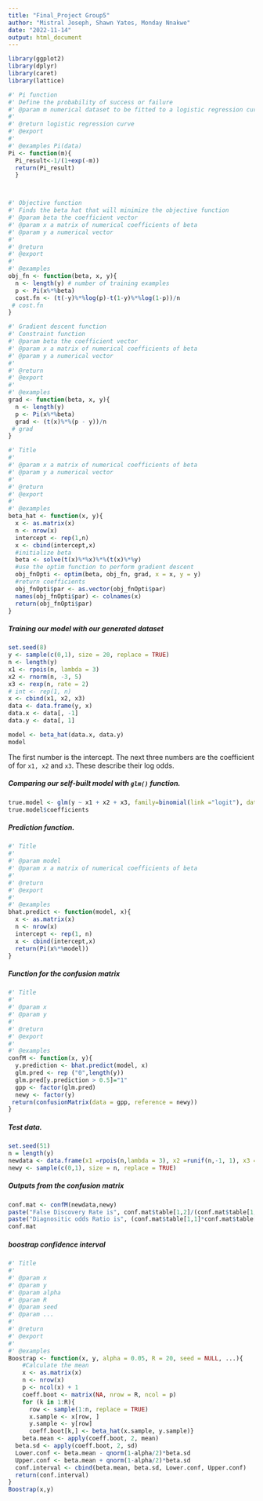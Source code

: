 ```yaml
---
title: "Final_Project Group5"
author: "Mistral Joseph, Shawn Yates, Monday Nnakwe"
date: "2022-11-14"
output: html_document
---
```


```r
library(ggplot2)
library(dplyr)
library(caret)
library(lattice)
```

```r
#' Pi function
#' Define the probability of success or failure 
#' @param m numerical dataset to be fitted to a logistic regression curve 
#'
#' @return logistic regression curve 
#' @export
#'
#' @examples Pi(data)
Pi <- function(m){
  Pi_result<-1/(1+exp(-m))
  return(Pi_result)
  } 



#' Objective function 
#' Finds the beta hat that will minimize the objective function 
#' @param beta the coefficient vector 
#' @param x a matrix of numerical coefficients of beta 
#' @param y a numerical vector 
#'
#' @return 
#' @export
#'
#' @examples
obj_fn <- function(beta, x, y){
  n <- length(y) # number of training examples
  p <- Pi(x%*%beta)
  cost.fn <- (t(-y)%*%log(p)-t(1-y)%*%log(1-p))/n
 # cost.fn
}

```

```r

#' Gradient descent function
#' Constraint function  
#' @param beta the coefficient vector 
#' @param x a matrix of numerical coefficients of beta 
#' @param y a numerical vector 
#'
#' @return 
#' @export
#'
#' @examples
grad <- function(beta, x, y){
  n <- length(y)
  p <- Pi(x%*%beta)
  grad <- (t(x)%*%(p - y))/n
 # grad
}
```

```r
#' Title
#'
#' @param x a matrix of numerical coefficients of beta 
#' @param y a numerical vector 
#'
#' @return
#' @export
#'
#' @examples
beta_hat <- function(x, y){
  x <- as.matrix(x)
  n <- nrow(x)
  intercept <- rep(1,n)
  x <- cbind(intercept,x)
  #initialize beta
  beta <- solve(t(x)%*%x)%*%(t(x)%*%y)
  #use the optim function to perform gradient descent
  obj_fnOpti <- optim(beta, obj_fn, grad, x = x, y = y)
  #return coefficients
  obj_fnOpti$par <- as.vector(obj_fnOpti$par)
  names(obj_fnOpti$par) <- colnames(x)
  return(obj_fnOpti$par)
}
```
##### Training our model with our generated dataset
```r
set.seed(8)
y <- sample(c(0,1), size = 20, replace = TRUE)
n <- length(y)
x1 <- rpois(n, lambda = 3)
x2 <- rnorm(n, -3, 5)
x3 <- rexp(n, rate = 2)
# int <- rep(1, n)
x <- cbind(x1, x2, x3)
data <- data.frame(y, x)
data.x <- data[, -1]
data.y <- data[, 1]
```

```r
model <- beta_hat(data.x, data.y)
model
```
The first number is the intercept. The next three numbers are the coefficient of for `x1, x2`  and  `x3`. These describe their log odds.


##### Comparing our self-built model with `glm()` function.
```r
true.model <- glm(y ~ x1 + x2 + x3, family=binomial(link ="logit"), data = data)
true.model$coefficients
```

##### Prediction function.
```r
#' Title
#'
#' @param model 
#' @param x a matrix of numerical coefficients of beta 
#'
#' @return
#' @export
#'
#' @examples
bhat.predict <- function(model, x){
  x <- as.matrix(x)
  n <- nrow(x)
  intercept <- rep(1, n)
  x <- cbind(intercept,x)
  return(Pi(x%*%model))
}
```

##### Function for the confusion matrix
```r
#' Title
#'
#' @param x 
#' @param y 
#'
#' @return
#' @export
#'
#' @examples
confM <- function(x, y){
  y.prediction <- bhat.predict(model, x)
  glm.pred <- rep ("0",length(y))
  glm.pred[y.prediction > 0.5]="1"
  gpp <- factor(glm.pred)
  newy <- factor(y)
 return(confusionMatrix(data = gpp, reference = newy)) 
}
```

#####  Test data.
```r
set.seed(51)
n = length(y)
newdata <- data.frame(x1 =rpois(n,lambda = 3), x2 =runif(n,-1, 1), x3 = rexp(n, rate= 5) )
newy <- sample(c(0,1), size = n, replace = TRUE)
```

##### Outputs from the confusion matrix
```r
conf.mat <- confM(newdata,newy)
paste("False Discovery Rate is", conf.mat$table[1,2]/(conf.mat$table[1,1] + conf.mat$table[1,2]))
paste("Diagnositic odds Ratio is", (conf.mat$table[1,1]*conf.mat$table[2,2])/(conf.mat$table[1,2]*conf.mat$table[2,1]))
conf.mat


```
#####  boostrap confidence interval 
```r
#' Title
#'
#' @param x 
#' @param y 
#' @param alpha 
#' @param R 
#' @param seed 
#' @param ... 
#'
#' @return
#' @export
#'
#' @examples
Boostrap <- function(x, y, alpha = 0.05, R = 20, seed = NULL, ...){
    #Calculate the mean
    x <- as.matrix(x)
    n <- nrow(x)
    p <- ncol(x) + 1
    coeff.boot <- matrix(NA, nrow = R, ncol = p)
    for (k in 1:R){
      row <- sample(1:n, replace = TRUE)
      x.sample <- x[row, ]
      y.sample <- y[row]
      coeff.boot[k,] <- beta_hat(x.sample, y.sample)}
    beta.mean <- apply(coeff.boot, 2, mean)
  beta.sd <- apply(coeff.boot, 2, sd)
  Lower.conf <- beta.mean - qnorm(1-alpha/2)*beta.sd
  Upper.conf <- beta.mean + qnorm(1-alpha/2)*beta.sd
  conf.interval <- cbind(beta.mean, beta.sd, Lower.conf, Upper.conf)
  return(conf.interval)
}
Boostrap(x,y)

```




